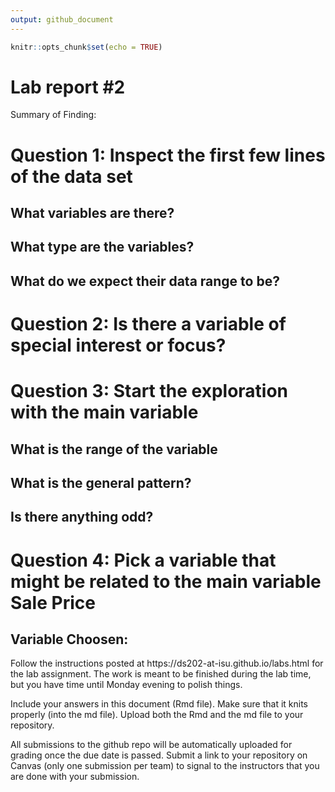 ```yaml
---
output: github_document
---
```


<!-- README.md is generated from README.Rmd. Please edit the README.Rmd file -->


```r
knitr::opts_chunk$set(echo = TRUE)
```

# Lab report #2

Summary of Finding: 


# Question 1: Inspect the first few lines of the data set

## What variables are there?


## What type are the variables?


## What do we expect their data range to be? 



# Question 2: Is there a variable of special interest or focus?



# Question 3: Start the exploration with the main variable

## What is the range of the variable 


## What is the general pattern?


## Is there anything odd?



# Question 4: Pick a variable that might be related to the main variable Sale Price 

## Variable Choosen: 



Follow the instructions posted at https://ds202-at-isu.github.io/labs.html for the lab assignment. The work is meant to be finished during the lab time, but you have time until Monday evening to polish things.

Include your answers in this document (Rmd file). Make sure that it knits properly (into the md file). Upload both the Rmd and the md file to your repository.  

All submissions to the github repo will be automatically uploaded for grading once the due date is passed.
Submit a link to your repository on Canvas (only one submission per team) to signal to the instructors that you are done with your submission.
